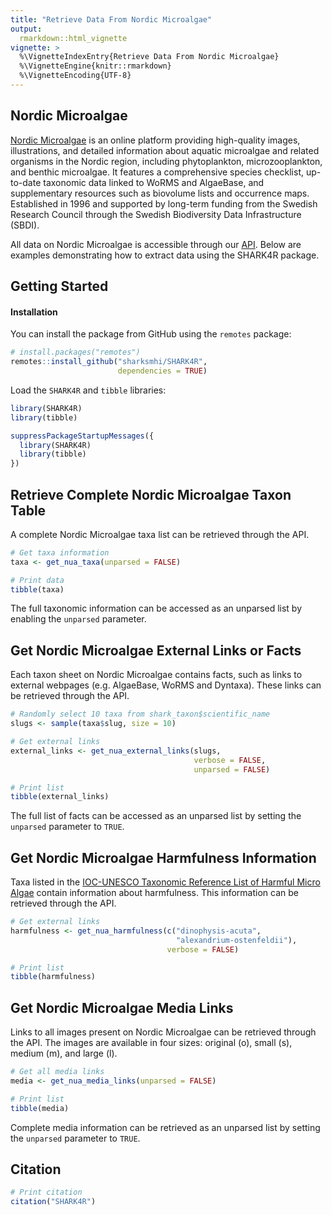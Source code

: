 ```yaml
---
title: "Retrieve Data From Nordic Microalgae"
output:
  rmarkdown::html_vignette
vignette: >
  %\VignetteIndexEntry{Retrieve Data From Nordic Microalgae}
  %\VignetteEngine{knitr::rmarkdown}
  %\VignetteEncoding{UTF-8}
---
```


## Nordic Microalgae

[Nordic Microalgae](https://nordicmicroalgae.org/) is an online platform providing high-quality images, illustrations, and detailed information about aquatic microalgae and related organisms in the Nordic region, including phytoplankton, microzooplankton, and benthic microalgae. It features a comprehensive species checklist, up-to-date taxonomic data linked to WoRMS and AlgaeBase, and supplementary resources such as biovolume lists and occurrence maps. Established in 1996 and supported by long-term funding from the Swedish Research Council through the Swedish Biodiversity Data Infrastructure (SBDI).

All data on Nordic Microalgae is accessible through our [API](https://nordicmicroalgae.org/api/). Below are examples demonstrating how to extract data using the SHARK4R package.

## Getting Started

#### Installation

You can install the package from GitHub using the `remotes` package:

```r
# install.packages("remotes")
remotes::install_github("sharksmhi/SHARK4R",
                        dependencies = TRUE)
```

Load the `SHARK4R` and `tibble` libraries:
```r
library(SHARK4R)
library(tibble)
```

```r
suppressPackageStartupMessages({
  library(SHARK4R)
  library(tibble)
})
```

## Retrieve Complete Nordic Microalgae Taxon Table

A complete Nordic Microalgae taxa list can be retrieved through the API.

```r
# Get taxa information
taxa <- get_nua_taxa(unparsed = FALSE)

# Print data
tibble(taxa)
```

The full taxonomic information can be accessed as an unparsed list by enabling the `unparsed` parameter.

## Get Nordic Microalgae External Links or Facts

Each taxon sheet on Nordic Microalgae contains facts, such as links to external webpages (e.g. AlgaeBase, WoRMS and Dyntaxa). These links can be retrieved through the API.

```r
# Randomly select 10 taxa from shark_taxon$scientific_name
slugs <- sample(taxa$slug, size = 10)

# Get external links
external_links <- get_nua_external_links(slugs, 
                                         verbose = FALSE, 
                                         unparsed = FALSE)

# Print list
tibble(external_links)
```

The full list of facts can be accessed as an unparsed list by setting the `unparsed` parameter to `TRUE`.

## Get Nordic Microalgae Harmfulness Information

Taxa listed in the [IOC-UNESCO Taxonomic Reference List of Harmful Micro Algae](https://www.marinespecies.org/hab/) contain information about harmfulness. This information can be retrieved through the API.

```r
# Get external links
harmfulness <- get_nua_harmfulness(c("dinophysis-acuta", 
                                     "alexandrium-ostenfeldii"), 
                                   verbose = FALSE)

# Print list
tibble(harmfulness)
```

## Get Nordic Microalgae Media Links

Links to all images present on Nordic Microalgae can be retrieved through the API. The images are available in four sizes: original (o), small (s), medium (m), and large (l).

```r
# Get all media links
media <- get_nua_media_links(unparsed = FALSE)

# Print list
tibble(media)
```

Complete media information can be retrieved as an unparsed list by setting the `unparsed` parameter to `TRUE`.

## Citation

```r
# Print citation
citation("SHARK4R")
```
